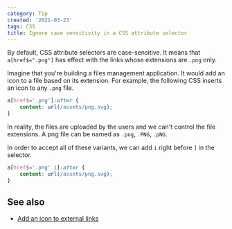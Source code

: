```yaml
---
category: Tip
created: '2021-03-23'
tags: CSS
title: Ignore case sensitivity in a CSS attribute selector
---
```


By default, CSS attribute selectors are case-sensitive. It means that `a[href$=".png"]` has effect with the links whose extensions are `.png` only.

Imagine that you're building a files management application. It would add an icon to a file based on its extension. For example, the following CSS inserts an icon to any `.png` file.

```css
a[href$='.png']:after {
    content: url(/assets/png.svg);
}
```

In reality, the files are uploaded by the users and we can't control the file extensions. A png file can be named as `.png`, `.PNG`, `.pNG`.

In order to accept all of these variants, we can add `i` right before `]` in the selector.

```css
a[href$='.png' i]:after {
    content: url(/assets/png.svg);
}
```

## See also

-   [Add an icon to external links](https://phuoc.ng/collection/tips/add-an-icon-to-external-links)
